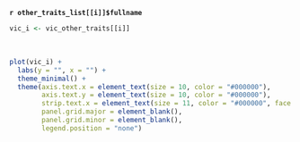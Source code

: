 **`r other_traits_list[[i]]$fullname`**

```r
vic_i <- vic_other_traits[[i]]
```

\

```r
plot(vic_i) + 
  labs(y = "", x = "") + 
  theme_minimal() +  
  theme(axis.text.x = element_text(size = 10, color = "#000000"),
        axis.text.y = element_text(size = 10, color = "#000000"),
        strip.text.x = element_text(size = 11, color = "#000000", face = "bold"),
        panel.grid.major = element_blank(),
        panel.grid.minor = element_blank(),
        legend.position = "none")

```
